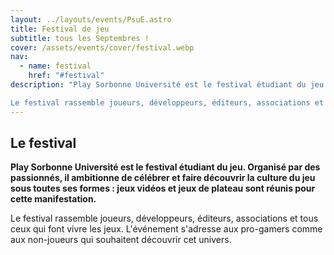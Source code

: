 ```yaml
---
layout: ../layouts/events/PsuE.astro
title: Festival de jeu
subtitle: tous les Septembres !
cover: /assets/events/cover/festival.webp
nav:
  - name: festival
    href: "#festival"
description: "Play Sorbonne Université est le festival étudiant du jeu. Organisé par des passionnés, il ambitionne de célébrer et faire découvrir la culture du jeu sous toutes ses formes : jeux vidéos et jeux de plateau sont réunis pour cette manifestation.

Le festival rassemble joueurs, développeurs, éditeurs, associations et tous ceux qui font vivre les jeux. L'événement s'adresse aux pro-gamers comme aux non-joueurs qui souhaitent découvrir cet univers."
---
```



<Section id="festival">

# Le festival

<ColorLigne />

**Play Sorbonne Université est le festival étudiant du jeu. Organisé par des passionnés, il ambitionne de célébrer et faire découvrir la culture du jeu sous toutes ses formes : jeux vidéos et jeux de plateau sont réunis pour cette manifestation.**

Le festival rassemble joueurs, développeurs, éditeurs, associations et tous ceux qui font vivre les jeux. L'événement s'adresse aux pro-gamers comme aux non-joueurs qui souhaitent découvrir cet univers.

<IconFestival />

</Section>
